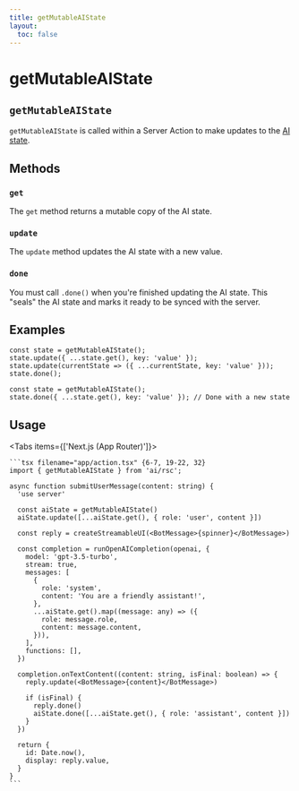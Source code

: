 ```yaml
---
title: getMutableAIState
layout:
  toc: false
---
```



# getMutableAIState

## `getMutableAIState`

`getMutableAIState` is called within a Server Action to make updates to the [AI state](/docs/concepts/ai-rsc#aistate).

## Methods

### `get`

The `get` method returns a mutable copy of the AI state.

### `update`

The `update` method updates the AI state with a new value.

### `done`

You must call `.done()` when you're finished updating the AI state. This "seals" the AI state and marks it ready to be synced with the server.

## Examples

```tsx
const state = getMutableAIState();
state.update({ ...state.get(), key: 'value' });
state.update(currentState => ({ ...currentState, key: 'value' }));
state.done();
```

```tsx
const state = getMutableAIState();
state.done({ ...state.get(), key: 'value' }); // Done with a new state
```

## Usage

<Tabs items={['Next.js (App Router)']}>
  <Tab>

    ```tsx filename="app/action.tsx" {6-7, 19-22, 32}
    import { getMutableAIState } from 'ai/rsc';

    async function submitUserMessage(content: string) {
      'use server'

      const aiState = getMutableAIState()
      aiState.update([...aiState.get(), { role: 'user', content }])

      const reply = createStreamableUI(<BotMessage>{spinner}</BotMessage>)

      const completion = runOpenAICompletion(openai, {
        model: 'gpt-3.5-turbo',
        stream: true,
        messages: [
          {
            role: 'system',
            content: 'You are a friendly assistant!',
          },
          ...aiState.get().map((message: any) => ({
            role: message.role,
            content: message.content,
          })),
        ],
        functions: [],
      })

      completion.onTextContent((content: string, isFinal: boolean) => {
        reply.update(<BotMessage>{content}</BotMessage>)

        if (isFinal) {
          reply.done()
          aiState.done([...aiState.get(), { role: 'assistant', content }])
        }
      })

      return {
        id: Date.now(),
        display: reply.value,
      }
    }
    ```

  </Tab>
</Tabs>
